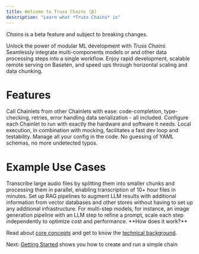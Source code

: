 ```yaml
---
title: Welcome to Truss Chains (β)
description: "Learn what *Truss Chains* is"
---
```


<Warning>*Chains* is a beta feature and subject to breaking changes.</Warning>


<TOC />


Unlock the power of modular ML development with *Truss Chains*.
Seamlessly integrate multi-components models or and other data processing steps
into a single workflow.
Enjoy rapid development, scalable remote serving on Baseten, and speed ups
through horizontal scaling
and data chunking.

# Features

<CardGroup cols={2}>
  <Card title="Type-safe Remote Calls" icon="square-1">
    Call Chainlets from other Chainlets with ease: code-completion,
    type-checking, retries, error handling data serialization - all included.
  </Card>
  <Card title="Run different computations on different hardware" icon="square-2">
    Configure each Chainlet to run with exactly the hardware and software it needs.
  </Card>
  <Card title="Local Debug Mode" icon="square-4">
    Local execution, in combination with mocking, facilitates a fast dev loop
    and testability.
  </Card>
  <Card title="Pure Python Configuration" icon="square-3">
    Manage all your config in the code. No guessing of YAML schemas, no more
    undetected typos.
  </Card>
</CardGroup>

# Example Use Cases

<AccordionGroup>
  <Accordion title="Chunked Audio Transcription" icon="forward-fast" >
    Transcribe large audio files by splitting them into smaller chunks and
    processing them in parallel, enabling transcription of 10+ hour files
    in minutes.
  </Accordion>

  <Accordion title="RAG retrieval augmented generation" icon="book" >
    Set up RAG pipelines to augment LLM results with additional information
    from vector databases and other stores without having to set up any
    additional infrastructure.
  </Accordion>

  <Accordion title="Optimal scaling of multi-step models" icon="hand-holding-dollar" >
    For multi-step models, for instance, an image generation pipeline with
    an LLM step to refine a prompt, scale each step independently to
    optimize cost and performance.
  </Accordion>
</AccordionGroup>


<Info>
**How does it work?**

Read about [core concepts](/chains/concepts) and get to know
the [technical background](/chains/getting-started).
</Info>

Next: [Getting Started](/chains/getting-started) shows you how to create and
run a simple chain
